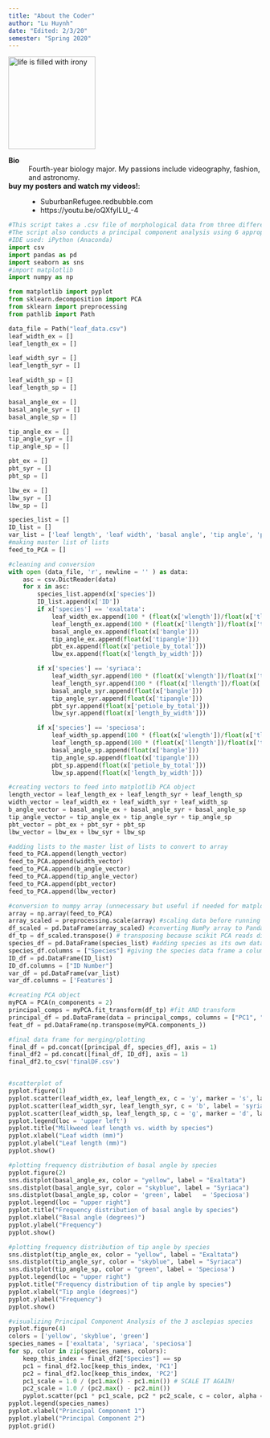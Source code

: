 ```yaml
---
title: "About the Coder"
author: "Lu Huynh"
date: "Edited: 2/3/20"
semester: "Spring 2020"
---
```


![](https://vignette.wikia.nocookie.net/dilbert/images/b/b4/Saint_dogbert.jpg/revision/latest?cb=20090512153756 'life is filled with irony'){width=173 height=184}

**Bio**
:   Fourth-year biology major.
    My passions include videography, fashion, and astronomy.

**buy my posters and watch my videos!**:
:   - SuburbanRefugee.redbubble.com
    - https://youtu.be/oQXfyILU_-4


```python
#This script takes a .csv file of morphological data from three different species of milkweed: Asclepias exaltata, Asclepias syriaca, and Asclepias speciosa
#The script also conducts a principal component analysis using 6 appropriately scaled variables: leaf width, leaf length, basal angle, tip angle, ratio of petiole to tip, ratio of length by width
#IDE used: iPython (Anaconda)
import csv
import pandas as pd
import seaborn as sns
#import matplotlib
import numpy as np

from matplotlib import pyplot
from sklearn.decomposition import PCA
from sklearn import preprocessing
from pathlib import Path

data_file = Path("leaf_data.csv")
leaf_width_ex = []
leaf_length_ex = []

leaf_width_syr = []
leaf_length_syr = []  

leaf_width_sp = []
leaf_length_sp = []

basal_angle_ex = []
basal_angle_syr = []
basal_angle_sp = []

tip_angle_ex = []
tip_angle_syr = []
tip_angle_sp = []

pbt_ex = []
pbt_syr = []
pbt_sp = []

lbw_ex = []
lbw_syr = []
lbw_sp = []

species_list = []
ID_list = []
var_list = ['leaf length', 'leaf width', 'basal angle', 'tip angle', 'petiole-total ratio', 'length-width ratio']
#making master list of lists
feed_to_PCA = []

#cleaning and conversion
with open (data_file, 'r', newline = '' ) as data:
    asc = csv.DictReader(data)
    for x in asc:
        species_list.append(x['species'])
        ID_list.append(x['ID'])
        if x['species'] == 'exaltata':
            leaf_width_ex.append(100 * (float(x['wlength'])/float(x['tlength'])))
            leaf_length_ex.append(100 * (float(x['llength'])/float(x['tlength'])))
            basal_angle_ex.append(float(x['bangle']))
            tip_angle_ex.append(float(x['tipangle']))
            pbt_ex.append(float(x['petiole_by_total']))
            lbw_ex.append(float(x['length_by_width']))

        if x['species'] == 'syriaca':  
            leaf_width_syr.append(100 * (float(x['wlength'])/float(x['tlength'])))
            leaf_length_syr.append(100 * (float(x['llength'])/float(x['tlength'])))
            basal_angle_syr.append(float(x['bangle']))
            tip_angle_syr.append(float(x['tipangle']))
            pbt_syr.append(float(x['petiole_by_total']))
            lbw_syr.append(float(x['length_by_width']))

        if x['species'] == 'speciosa':  
            leaf_width_sp.append(100 * (float(x['wlength'])/float(x['tlength'])))
            leaf_length_sp.append(100 * (float(x['llength'])/float(x['tlength'])))
            basal_angle_sp.append(float(x['bangle']))
            tip_angle_sp.append(float(x['tipangle']))
            pbt_sp.append(float(x['petiole_by_total']))
            lbw_sp.append(float(x['length_by_width']))

#creating vectors to feed into matplotlib PCA object
length_vector = leaf_length_ex + leaf_length_syr + leaf_length_sp
width_vector = leaf_width_ex + leaf_width_syr + leaf_width_sp
b_angle_vector = basal_angle_ex + basal_angle_syr + basal_angle_sp
tip_angle_vector = tip_angle_ex + tip_angle_syr + tip_angle_sp
pbt_vector = pbt_ex + pbt_syr + pbt_sp
lbw_vector = lbw_ex + lbw_syr + lbw_sp

#adding lists to the master list of lists to convert to array
feed_to_PCA.append(length_vector)
feed_to_PCA.append(width_vector)
feed_to_PCA.append(b_angle_vector)
feed_to_PCA.append(tip_angle_vector)
feed_to_PCA.append(pbt_vector)
feed_to_PCA.append(lbw_vector)

#conversion to numpy array (unnecessary but useful if needed for matplotlib PCA)
array = np.array(feed_to_PCA)
array_scaled = preprocessing.scale(array) #scaling data before running PCA
df_scaled = pd.DataFrame(array_scaled) #converting NumPy array to Pandas data frame
df_tp = df_scaled.transpose() # transposing because scikit PCA reads differently from matplotlib PCA
species_df = pd.DataFrame(species_list) #adding species as its own data frame
species_df.columns = ["Species"] #giving the species data frame a column title
ID_df = pd.DataFrame(ID_list)
ID_df.columns = ["ID Number"]
var_df = pd.DataFrame(var_list)
var_df.columns = ['Features']

#creating PCA object
myPCA = PCA(n_components = 2)
principal_comps = myPCA.fit_transform(df_tp) #fit AND transform
principal_df = pd.DataFrame(data = principal_comps, columns = ["PC1", "PC2"])  
feat_df = pd.DataFrame(np.transpose(myPCA.components_))

#final data frame for merging/plotting
final_df = pd.concat([principal_df, species_df], axis = 1)
final_df2 = pd.concat([final_df, ID_df], axis = 1)
final_df2.to_csv('finalDF.csv')


#scatterplot of
pyplot.figure(1)    
pyplot.scatter(leaf_width_ex, leaf_length_ex, c = 'y', marker = 's', label = 'exaltata', s = 10)
pyplot.scatter(leaf_width_syr, leaf_length_syr, c = 'b', label = 'syriaca', s = 10)
pyplot.scatter(leaf_width_sp, leaf_length_sp, c = 'g', marker = 'd', label = 'speciosa', s = 10)
pyplot.legend(loc = 'upper left')
pyplot.title("Milkweed leaf length vs. width by species")
pyplot.xlabel("Leaf width (mm)")
pyplot.ylabel("Leaf length (mm)")
pyplot.show()

#plotting frequency distribution of basal angle by species
pyplot.figure(2)
sns.distplot(basal_angle_ex, color = "yellow", label = "Exaltata")
sns.distplot(basal_angle_syr, color = "skyblue", label = "Syriaca")
sns.distplot(basal_angle_sp, color = 'green', label   = 'Speciosa')
pyplot.legend(loc = "upper right")
pyplot.title("Frequency distribution of basal angle by species")
pyplot.xlabel("Basal angle (degrees)")
pyplot.ylabel("Frequency")
pyplot.show()

#plotting frequency distribution of tip angle by species
sns.distplot(tip_angle_ex, color = "yellow", label = "Exaltata")
sns.distplot(tip_angle_syr, color = "skyblue", label = "Syriaca")
sns.distplot(tip_angle_sp, color = "green", label = 'Speciosa')
pyplot.legend(loc = "upper right")
pyplot.title("Frequency distribution of tip angle by species")
pyplot.xlabel("Tip angle (degrees)")    
pyplot.ylabel("Frequency")
pyplot.show()

#visualizing Principal Component Analysis of the 3 asclepias species
pyplot.figure(4)
colors = ['yellow', 'skyblue', 'green']
species_names = ['exaltata', 'syriaca', 'speciosa']
for sp, color in zip(species_names, colors):
    keep_this_index = final_df2["Species"] == sp
    pc1 = final_df2.loc[keep_this_index, 'PC1']
    pc2 = final_df2.loc[keep_this_index, 'PC2']
    pc1_scale = 1.0 / (pc1.max() - pc1.min()) # SCALE IT AGAIN!
    pc2_scale = 1.0 / (pc2.max() - pc2.min())
    pyplot.scatter(pc1 * pc1_scale, pc2 * pc2_scale, c = color, alpha = 0.6)
pyplot.legend(species_names)
pyplot.xlabel("Principal Component 1")
pyplot.ylabel("Principal Component 2")
pyplot.grid()
```
